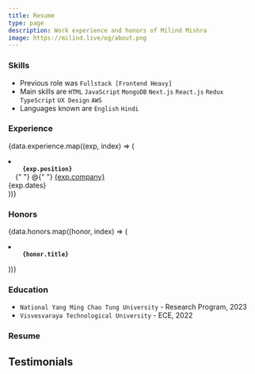 ```yaml
---
title: Resume
type: page
description: Work experience and honors of Milind Mishra
image: https://milind.live/og/about.png
---
```



### Skills

- Previous role was `Fullstack [Frontend Heavy]`
- Main skills are `HTML` `JavaScript` `MongoDB` `Next.js` `React.js` `Redux` `TypeScript` `UX Design` `AWS`
- Languages known are `English` `Hindi`

### Experience

{data.experience.map((exp, index) => (

<li key={index}>
  <code>
    <strong>{exp.position}</strong>
  </code>{" "}
  @{" "}
  <a href={exp.company_link} target="_blank" rel="noopener noreferrer">
    {exp.company}
  </a>
  <div className="dates">{exp.dates}</div>
</li>
))}

### Honors

{data.honors.map((honor, index) => (

<li key={index}>
  <code>
    <strong>{honor.title}</strong>
  </code>
</li>
))}

### Education

- `National Yang Ming Chao Tung University` - Research Program, 2023
- `Visvesvaraya Technological University` - ECE, 2022

### Resume

<ResumeBox />

<div className="mt-4">
  <h2>Testimonials</h2>
  <Giscus
    src="https://giscus.app/client.js"
    repo="thatbeautifuldream/discuss"
    repoId="R_kgDOLe3btA"
    category="testimonials"
    categoryId="DIC_kwDOLe3btM4Cd5Za"
    mapping="pathname"
    strict="0"
    reactionsEnabled="0"
    emitMetadata="0"
    inputPosition="top"
    theme="transparent_dark"
    lang="en"
    crossorigin="anonymous"
    async
  />
</div>
